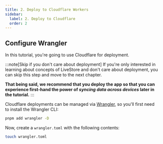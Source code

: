 ```yaml
---
title: 2. Deploy to Cloudflare Workers
sidebar:
  label: 2. Deploy to Cloudflare
  order: 2
---
```


## Configure Wrangler

In this tutorial, you're going to use Cloudflare for deployment. 

:::note[Skip if you don't care about deployment]
If you're only interested in learning about concepts of LiveStore and don't care about deployment, you can skip this step and move to the next chapter.

**That being said, we recommend that you deploy the app so that you can experience first-hand the power of _syncing data across devices_ later in the tutorial.**
:::

Cloudflare deployments can be managed via [Wrangler](https://developers.cloudflare.com/workers/wrangler/), so you'll first need to install the Wrangler CLI:

```bash
pnpm add wrangler -D
```

Now, create a `wrangler.toml` with the following contents:

```bash
touch wrangler.toml
```

